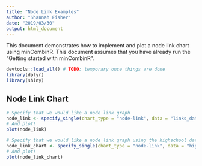 ```yaml
---
title: "Node Link Examples"
author: "Shannah Fisher"
date: "2019/03/30"
output: html_document
---
```


This document demonstrates how to implement and plot a node link chart using minCombinR. This document assumes that you have already run the "Getting started with minCombinR".


```r

devtools::load_all() # TODO: temporary once things are done
library(dplyr)
library(shiny)


```

## Node Link Chart

```r
# Specify that we would like a node link graph
node_link <- specify_single(chart_type = "node-link", data = "links_data")
# And plot!
plot(node_link)
```

```r

# Specify that we would like a node link graph using the highschool dataset
node_link_chart <- specify_single(chart_type = "node-link", data = "highschool_dat")
# And plot!
plot(node_link_chart)
```


